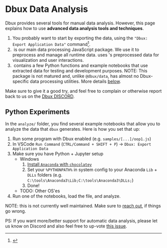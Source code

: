 # Dbux Data Analysis


<TOC toc={toc} />

Dbux provides several tools for manual data analysis. However, this page explains how to use **advanced data analysis tools and techniques**.

1. You probably want to start by exporting the data, using the `"Dbux: Export Application Data"` command[^1].
2. &#8203;<CodeLink path="dbux-data" /> is our main data processing JavaScript package. We use it to preprocess and manage all runtime data. <CodeLink path="dbux-code" /> uses <CodeLink path="dbux-data" />'s preprocessed data for visualization and user interactions.
4. &#8203;<CodeLink path="analysis" /> contains a few Python functions and example notebooks that use extracted data for testing and development purposes. NOTE: This package is not matured and, unlike `@dbux/data`, has almost no Dbux-specific data processing utilities. More details [below](#python-experiments).

Make sure to give it a good try, and feel free to complain or otherwise report back to us on the [Dbux DISCORD](https://discord.gg/QKgq9ZE).


## Python Experiments

In the `analyze/` folder, you find several example notebooks that allow you to analyze the data that `dbux` generates. Here is how you set that up:

1. Run some program with Dbux enabled (e.g. `samples/[...]/oop1.js`)
2. In VSCode `Run Command` (`CTRL/Command + SHIFT + P`) -> `Dbux: Export Application Data`
3. Make sure you have Python + Jupyter setup
   * Windows
      1. [Install `Anaconda` with `chocolatey`](https://chocolatey.org/packages/anaconda3)
      1. Set your `%PYTHONPATH%` in system config to your Anaconda `Lib` + `DLLs` folders (e.g. `C:\tools\Anaconda3\Lib;C:\tools\Anaconda3\DLLs;`)
      1. Done!
   * TODO: Other OS'es
4. Run one of the notebooks, load the file, and analyze.

NOTE: this is not currently well maintained. Make sure to [reach out](https://discord.gg/QKgq9ZE), if things go wrong.

PS: If you want more/better support for automatic data analysis, please let us know on Discord and also feel free to up-vote [this issue](https://github.com/Domiii/dbux/issues/208).

[^1]: <CodeLink path="dbux-data/src/applications/importExport.js" />
